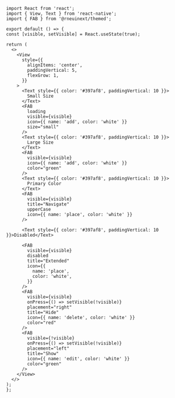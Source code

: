 ```SnackPlayer name=RNE FAB
import React from 'react';
import { View, Text } from 'react-native';
import { FAB } from '@rneuinext/themed';

export default () => {
const [visible, setVisible] = React.useState(true);

return (
  <>
    <View
      style={{
        alignItems: 'center',
        paddingVertical: 5,
        flexGrow: 1,
      }}
    >
      <Text style={{ color: '#397af8', paddingVertical: 10 }}>
        Small Size
      </Text>
      <FAB
        loading
        visible={visible}
        icon={{ name: 'add', color: 'white' }}
        size="small"
      />
      <Text style={{ color: '#397af8', paddingVertical: 10 }}>
        Large Size
      </Text>
      <FAB
        visible={visible}
        icon={{ name: 'add', color: 'white' }}
        color="green"
      />
      <Text style={{ color: '#397af8', paddingVertical: 10 }}>
        Primary Color
      </Text>
      <FAB
        visible={visible}
        title="Navigate"
        upperCase
        icon={{ name: 'place', color: 'white' }}
      />

      <Text style={{ color: '#397af8', paddingVertical: 10 }}>Disabled</Text>

      <FAB
        visible={visible}
        disabled
        title="Extended"
        icon={{
          name: 'place',
          color: 'white',
        }}
      />
      <FAB
        visible={visible}
        onPress={() => setVisible(!visible)}
        placement="right"
        title="Hide"
        icon={{ name: 'delete', color: 'white' }}
        color="red"
      />
      <FAB
        visible={!visible}
        onPress={() => setVisible(!visible)}
        placement="left"
        title="Show"
        icon={{ name: 'edit', color: 'white' }}
        color="green"
      />
    </View>
  </>
);
};
```
